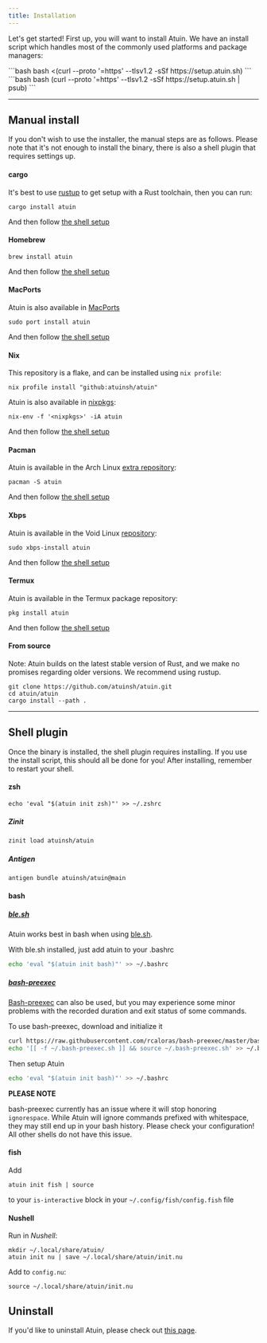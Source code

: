 ```yaml
---
title: Installation
---
```



Let's get started! First up, you will want to install Atuin. We have an install
script which handles most of the commonly used platforms and package managers:

<Tabs>
  <TabItem label="bash/zsh">
  ```bash
  bash <(curl --proto '=https' --tlsv1.2 -sSf https://setup.atuin.sh)
  ```
  </TabItem>

  <TabItem label="fish">
  ```bash
  bash (curl --proto '=https' --tlsv1.2 -sSf https://setup.atuin.sh | psub)
  ```
  </TabItem>
</Tabs>


<LinkCard
  title="Import existing history"
  description="Move on to the next step, or read on for a manual install"
  href="/guide/import/"
/>

---

## Manual install

If you don't wish to use the installer, the manual steps are as follows. Please
note that it's not enough to install the binary, there is also a shell plugin
that requires settings up.

#### cargo

It's best to use [rustup](https://rustup.rs/) to get setup with a Rust
toolchain, then you can run:

```
cargo install atuin
```
  
And then follow [the shell setup](#shell-plugin)

#### Homebrew

```
brew install atuin
```
  
And then follow [the shell setup](#shell-plugin)
  
#### MacPorts

Atuin is also available in [MacPorts](https://ports.macports.org/port/atuin/)  
  
```
sudo port install atuin
```
  
And then follow [the shell setup](#shell-plugin)

#### Nix

This repository is a flake, and can be installed using `nix profile`:

```
nix profile install "github:atuinsh/atuin"
```

Atuin is also available in [nixpkgs](https://github.com/NixOS/nixpkgs):

```
nix-env -f '<nixpkgs>' -iA atuin
```

And then follow [the shell setup](#shell-plugin)
#### Pacman

Atuin is available in the Arch Linux [extra repository](https://archlinux.org/packages/extra/x86_64/atuin/):

```
pacman -S atuin
```
  
And then follow [the shell setup](#shell-plugin)

#### Xbps

Atuin is available in the Void Linux [repository](https://github.com/void-linux/void-packages/tree/master/srcpkgs/atuin):

```
sudo xbps-install atuin
```

And then follow [the shell setup](#shell-plugin)

#### Termux

Atuin is available in the Termux package repository:

```
pkg install atuin
```
  
And then follow [the shell setup](#shell-plugin)

#### From source

Note: Atuin builds on the latest stable version of Rust, and we make no
promises regarding older versions. We recommend using rustup.

```
git clone https://github.com/atuinsh/atuin.git
cd atuin/atuin
cargo install --path .
```

---

## Shell plugin

Once the binary is installed, the shell plugin requires installing. If you use
the install script, this should all be done for you! After installing, remember to restart your shell.

#### zsh

```
echo 'eval "$(atuin init zsh)"' >> ~/.zshrc
```

##### Zinit

```sh
zinit load atuinsh/atuin
```

##### Antigen  
  
```sh  
antigen bundle atuinsh/atuin@main
```

#### bash

##### [ble.sh](https://github.com/akinomyoga/ble.sh)

Atuin works best in bash when using [ble.sh](https://github.com/akinomyoga/ble.sh).

With ble.sh installed, just add atuin to your .bashrc

```bash
echo 'eval "$(atuin init bash)"' >> ~/.bashrc
```

##### [bash-preexec](https://github.com/rcaloras/bash-preexec)

[Bash-preexec](https://github.com/rcaloras/bash-preexec) can also be used, but you may experience some minor problems with the recorded duration and exit status of some commands.

To use bash-preexec, download and initialize it

```bash
curl https://raw.githubusercontent.com/rcaloras/bash-preexec/master/bash-preexec.sh -o ~/.bash-preexec.sh
echo '[[ -f ~/.bash-preexec.sh ]] && source ~/.bash-preexec.sh' >> ~/.bashrc
```

Then setup Atuin

```bash
echo 'eval "$(atuin init bash)"' >> ~/.bashrc
```

**PLEASE NOTE**

bash-preexec currently has an issue where it will stop honoring `ignorespace`. While Atuin will ignore commands prefixed with whitespace, they may still end up in your bash history. Please check your configuration! All other shells do not have this issue.

#### fish

Add

```
atuin init fish | source
```

to your `is-interactive` block in your `~/.config/fish/config.fish` file
  
#### Nushell

Run in *Nushell*:

```
mkdir ~/.local/share/atuin/
atuin init nu | save ~/.local/share/atuin/init.nu
```

Add to `config.nu`:

```
source ~/.local/share/atuin/init.nu
```

## Uninstall

If you'd like to uninstall Atuin, please check out [this page](https://docs.atuin.sh/uninstall/).
